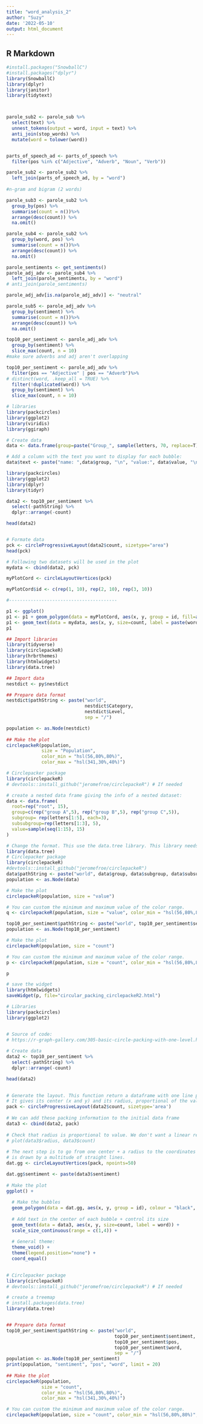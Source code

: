 ```yaml
---
title: "word_analysis_2"
author: "Suzy"
date: '2022-05-10'
output: html_document
---
```


## R Markdown

```r
#install.packages("SnowballC")
#install.packages("dplyr")
library(SnowballC)
library(dplyr)
library(janitor)
library(tidytext)



parole_sub2 <- parole_sub %>%
  select(text) %>%
  unnest_tokens(output = word, input = text) %>%
  anti_join(stop_words) %>%
  mutate(word = tolower(word)) 


parts_of_speech_ad <- parts_of_speech %>%
  filter(pos %in% c("Adjective", "Adverb", "Noun", "Verb"))

parole_sub2 <- parole_sub2 %>%
  left_join(parts_of_speech_ad, by = "word")
  
#n-gram and bigram (2 words)

```

```r
parole_sub3 <- parole_sub2 %>%
  group_by(pos) %>%
  summarise(count = n())%>%
  arrange(desc(count)) %>%
  na.omit()
```

```r
parole_sub4 <- parole_sub2 %>%
  group_by(word, pos) %>%
  summarise(count = n())%>%
  arrange(desc(count)) %>%
  na.omit()
```

```r
parole_sentiments <- get_sentiments()
parole_adj_adv <- parole_sub4 %>%
  left_join(parole_sentiments, by = "word")
# anti_join(parole_sentiments) 

parole_adj_adv[is.na(parole_adj_adv)] <- "neutral"
```

```r
parole_sub5 <- parole_adj_adv %>%
  group_by(sentiment) %>%
  summarise(count = n())%>%
  arrange(desc(count)) %>%
  na.omit()
```


```r
top10_per_sentiment <- parole_adj_adv %>%
  group_by(sentiment) %>%
  slice_max(count, n = 10)
#make sure adverbs and adj aren't overlapping

```


```r
top10_per_sentiment <- parole_adj_adv %>%
  filter(pos == "Adjective" | pos == "Adverb")%>%
# distinct(word, .keep_all = TRUE) %>%
  filter(!duplicated(word)) %>%
  group_by(sentiment) %>%
  slice_max(count, n = 10)
```


```r
# libraries
library(packcircles)
library(ggplot2)
library(viridis)
library(ggiraph)

# Create data
data <- data.frame(group=paste("Group_", sample(letters, 70, replace=T), sample(letters, 70, replace=T), sample(letters, 70, replace=T), sep="" ), value=sample(seq(1,70),70)) 

# Add a column with the text you want to display for each bubble:
data$text <- paste("name: ",data$group, "\n", "value:", data$value, "\n", "You can add a story here!")
```

```r
library(packcircles)
library(ggplot2)
library(dplyr)
library(tidyr)

data2 <- top10_per_sentiment %>%
  select(-pathString) %>%
  dplyr::arrange(-count)

head(data2)


# Formate data
pck <- circleProgressiveLayout(data2$count, sizetype="area")
head(pck)

# Following two datasets will be used in the plot
mydata <- cbind(data2, pck)

myPlotCord <- circleLayoutVertices(pck)

myPlotCord$id <- c(rep(1, 10), rep(2, 10), rep(3, 10))

#----------------------------------------

p1 <- ggplot()
p1 <- p1 + geom_polygon(data = myPlotCord, aes(x, y, group = id, fill=as.factor(id)))
p1 <- geom_text(data = mydata, aes(x, y, size=count, label = paste(word, "\n", count)))
p1
```


```r
## Import libraries
library(tidyverse)
library(circlepackeR)  
library(hrbrthemes)
library(htmlwidgets)
library(data.tree)

## Import data
nestdict <- py$nestdict

## Prepare data format
nestdict$pathString <- paste("world", 
                             nestdict$Category, 
                             nestdict$Level, 
                             sep = "/")

population <- as.Node(nestdict)
 
## Make the plot
circlepackeR(population, 
             size = "Population", 
             color_min = "hsl(56,80%,80%)", 
             color_max = "hsl(341,30%,40%)")
```



```r
# Circlepacker package
library(circlepackeR)         
# devtools::install_github("jeromefroe/circlepackeR") # If needed

# create a nested data frame giving the info of a nested dataset:
data <- data.frame(
  root=rep("root", 15),
  group=c(rep("group A",5), rep("group B",5), rep("group C",5)), 
  subgroup= rep(letters[1:5], each=3),
  subsubgroup=rep(letters[1:3], 5),
  value=sample(seq(1:15), 15)
)

# Change the format. This use the data.tree library. This library needs a column that looks like root/group/subgroup/..., so I build it
library(data.tree)
# Circlepacker package
library(circlepackeR)         
#devtools::install_github("jeromefroe/circlepackeR")
data$pathString <- paste("world", data$group, data$subgroup, data$subsubgroup, sep = "/")
population <- as.Node(data)

# Make the plot
circlepackeR(population, size = "value")

# You can custom the minimum and maximum value of the color range.
q <- circlepackeR(population, size = "value", color_min = "hsl(56,80%,80%)", color_max = "hsl(341,30%,40%)")

top10_per_sentiment$pathString <- paste("world", top10_per_sentiment$sentiment, top10_per_sentiment$pos, top10_per_sentiment$word, sep = "/")
population <- as.Node(top10_per_sentiment)

# Make the plot
circlepackeR(population, size = "count")

# You can custom the minimum and maximum value of the color range.
p <- circlepackeR(population, size = "count", color_min = "hsl(56,80%,80%)", color_max = "hsl(341,30%,40%)")

p

# save the widget
library(htmlwidgets)
saveWidget(p, file="circular_packing_circlepackeR2.html")
```


```r
# Libraries
library(packcircles)
library(ggplot2)


# Source of code: 
# https://r-graph-gallery.com/305-basic-circle-packing-with-one-level.html
 
# Create data
data2 <- top10_per_sentiment %>%
  select(-pathString) %>%
  dplyr::arrange(-count)

head(data2)

 
# Generate the layout. This function return a dataframe with one line per bubble. 
# It gives its center (x and y) and its radius, proportional of the value
pack <- circleProgressiveLayout(data2$count, sizetype='area')
 
# We can add these packing information to the initial data frame
data3 <- cbind(data2, pack)
 
# Check that radius is proportional to value. We don't want a linear relationship, since it is the AREA that must be proportionnal to the value
# plot(data3$radius, data3$count)
 
# The next step is to go from one center + a radius to the coordinates of a circle that
# is drawn by a multitude of straight lines.
dat.gg <- circleLayoutVertices(pack, npoints=50)

dat.gg$sentiment <- paste(data3$sentiment)
 
# Make the plot
ggplot() + 
  
  # Make the bubbles
  geom_polygon(data = dat.gg, aes(x, y, group = id), colour = "black", alpha = 0.6) +
  
  # Add text in the center of each bubble + control its size
  geom_text(data = data3, aes(x, y, size=count, label = word)) +
  scale_size_continuous(range = c(1,4)) +
  
  # General theme:
  theme_void() + 
  theme(legend.position="none") +
  coord_equal()
  

```



```r
# Circlepacker package
library(circlepackeR)         
# devtools::install_github("jeromefroe/circlepackeR") # If needed

# create a treemap
# install.packages(data.tree)
library(data.tree)


## Prepare data format
top10_per_sentiment$pathString <- paste("world",
                                        top10_per_sentiment$sentiment, 
                                        top10_per_sentiment$pos, 
                                        top10_per_sentiment$word,
                                        sep = "/")
population <- as.Node(top10_per_sentiment)
print(population, "sentiment", "pos", "word", limit = 20)
 
## Make the plot
circlepackeR(population, 
             size = "count", 
             color_min = "hsl(56,80%,80%)", 
             color_max = "hsl(341,30%,40%)")

# You can custom the minimum and maximum value of the color range.
circlepackeR(population, size = "count", color_min = "hsl(56,80%,80%)", color_max = "hsl(341,30%,40%)", width = NULL, height = NULL)

```

